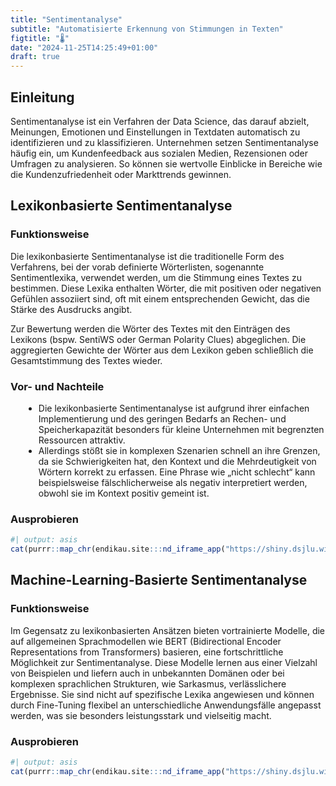 ```yaml
---
title: "Sentimentanalyse"
subtitle: "Automatisierte Erkennung von Stimmungen in Texten"
figtitle: "🌡️"
date: "2024-11-25T14:25:49+01:00"
draft: true
---
```



## Einleitung

Sentimentanalyse ist ein Verfahren der Data Science, das darauf abzielt, Meinungen, Emotionen und Einstellungen in Textdaten automatisch zu identifizieren und zu klassifizieren. Unternehmen setzen Sentimentanalyse häufig ein, um Kundenfeedback aus sozialen Medien, Rezensionen oder Umfragen zu analysieren. So können sie wertvolle Einblicke in Bereiche wie die Kundenzufriedenheit oder Markttrends gewinnen.

## Lexikonbasierte Sentimentanalyse 

### Funktionsweise

Die lexikonbasierte Sentimentanalyse ist die traditionelle Form des Verfahrens, bei der vorab definierte Wörterlisten, sogenannte Sentimentlexika, verwendet werden, um die Stimmung eines Textes zu bestimmen. Diese Lexika enthalten Wörter, die mit positiven oder negativen Gefühlen assoziiert sind, oft mit einem entsprechenden Gewicht, das die Stärke des Ausdrucks angibt.

Zur Bewertung werden die Wörter des Textes mit den Einträgen des Lexikons (bspw. SentiWS oder German Polarity Clues) abgeglichen. Die aggregierten Gewichte der Wörter aus dem Lexikon geben schließlich die Gesamtstimmung des Textes wieder.

### Vor- und Nachteile

<ul class='fa-ul' style='margin-left: var(--fa-li-margin, 1.5em);'>
    <li><span class='fa-li'><i class='fa-solid fa-thumbs-up text-primary'></i></span>Die lexikonbasierte Sentimentanalyse ist aufgrund ihrer einfachen Implementierung und des geringen Bedarfs an Rechen- und Speicherkapazität besonders für kleine Unternehmen mit begrenzten Ressourcen attraktiv.</li>
    <li><span class='fa-li'><i class='fa-solid fa-thumbs-down text-primary'></i></span>Allerdings stößt sie in komplexen Szenarien schnell an ihre Grenzen, da sie Schwierigkeiten hat, den Kontext und die Mehrdeutigkeit von Wörtern korrekt zu erfassen. Eine Phrase wie „nicht schlecht“ kann beispielsweise fälschlicherweise als negativ interpretiert werden, obwohl sie im Kontext positiv gemeint ist.</li>
</ul>

### Ausprobieren

```r
#| output: asis
cat(purrr::map_chr(endikau.site:::nd_iframe_app("https://shiny.dsjlu.wirtschaft.uni-giessen.de/senti_dict/"), as.character), sep="\n")
```

## Machine-Learning-Basierte Sentimentanalyse

### Funktionsweise

Im Gegensatz zu lexikonbasierten Ansätzen bieten vortrainierte Modelle, die auf allgemeinen Sprachmodellen wie BERT (Bidirectional Encoder Representations from Transformers) basieren, eine fortschrittliche Möglichkeit zur Sentimentanalyse. Diese Modelle lernen aus einer Vielzahl von Beispielen und liefern auch in unbekannten Domänen oder bei komplexen sprachlichen Strukturen, wie Sarkasmus, verlässlichere Ergebnisse. Sie sind nicht auf spezifische Lexika angewiesen und können durch Fine-Tuning flexibel an unterschiedliche Anwendungsfälle angepasst werden, was sie besonders leistungsstark und vielseitig macht.

### Ausprobieren

```r
#| output: asis
cat(purrr::map_chr(endikau.site:::nd_iframe_app("https://shiny.dsjlu.wirtschaft.uni-giessen.de/senti_trans/"), as.character), sep="\n")
```
